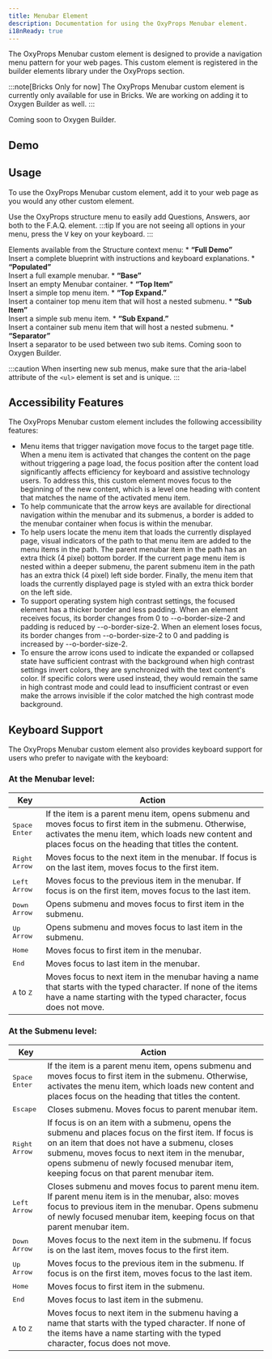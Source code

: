 ```yaml
---
title: Menubar Element
description: Documentation for using the OxyProps Menubar element.
i18nReady: true
---
```


The OxyProps Menubar custom element is designed to provide a navigation menu pattern for your web pages. This custom element is registered in the builder elements library under the OxyProps section.

:::note[Bricks Only for now]
The OxyProps Menubar custom element is currently only available for use in Bricks. We are working on adding it to Oxygen Builder as well.
:::

<BuilderTabs>
    <Fragment slot="bricks">
        <ContentImage coverImage="/images/brx-menubar-element.webp" caption="Choose “Full Demo” from the structure menu to insert a complete blueprint." aspectRatio="16:9" />
    </Fragment>
	<Fragment slot="oxygen">
        Coming soon to Oxygen Builder.
    </Fragment>
</BuilderTabs>

## Demo

<MenubarDemo />

## Usage
To use the OxyProps Menubar custom element, add it to your web page as you would any other custom element.

Use the OxyProps structure menu to easily add Questions, Answers, aor both to the F.A.Q. element.
<BuilderTabs>
    <Fragment slot="bricks">
:::tip
If you are not seeing all options in your menu, press the <kbd>V</kbd> key on your keyboard.
:::
        <ContentImage coverImage="/images/brx-menubar-context.webp" caption="Insert Menubar elements with OxyProps Structure Menu." aspectRatio="16:9" />

Elements available from the Structure context menu:
        * **“Full Demo”**  
        Insert a complete blueprint with instructions and keyboard explanations.
        * **“Populated”**  
        Insert a full example menubar.
        * **“Base”**  
        Insert an empty Menubar container.
        * **“Top Item”**  
        Insert a simple top menu item.
        * **“Top Expand.”**  
        Insert a container top menu item that will host a nested submenu.
        * **“Sub Item”**  
        Insert a simple sub menu item.
        * **“Sub Expand.”**  
        Insert a container sub menu item that will host a nested submenu.
        * **“Separator”**  
        Insert a separator to be used between two sub items.
    </Fragment>
	<Fragment slot="oxygen">
        Coming soon to Oxygen Builder.
    </Fragment>
</BuilderTabs>

:::caution
When inserting new sub menus, make sure that the aria-label attribute of the `<ul>` element is set and is unique.
:::



## Accessibility Features
The OxyProps Menubar custom element includes the following accessibility features:

- Menu items that trigger navigation move focus to the target page title. When a menu item is activated that changes the content on the page without triggering a page load, the focus position after the content load significantly affects efficiency for keyboard and assistive technology users. To address this, this custom element moves focus to the beginning of the new content, which is a level one heading with content that matches the name of the activated menu item.
- To help communicate that the arrow keys are available for directional navigation within the menubar and its submenus, a border is added to the menubar container when focus is within the menubar.
- To help users locate the menu item that loads the currently displayed page, visual indicators of the path to that menu item are added to the menu items in the path. The parent menubar item in the path has an extra thick (4 pixel) bottom border. If the current page menu item is nested within a deeper submenu, the parent submenu item in the path has an extra thick (4 pixel) left side border. Finally, the menu item that loads the currently displayed page is styled with an extra thick border on the left side.
- To support operating system high contrast settings, the focused element has a thicker border and less padding. When an element receives focus, its border changes from 0 to --o-border-size-2 and padding is reduced by --o-border-size-2. When an element loses focus, its border changes from --o-border-size-2 to 0 and padding is increased by --o-border-size-2.
- To ensure the arrow icons used to indicate the expanded or collapsed state have sufficient contrast with the background when high contrast settings invert colors, they are synchronized with the text content's color. If specific colors were used instead, they would remain the same in high contrast mode and could lead to insufficient contrast or even make the arrows invisible if the color matched the high contrast mode background.

## Keyboard Support
The OxyProps Menubar custom element also provides keyboard support for users who prefer to navigate with the keyboard:

### At the Menubar level:

| Key | Action |
| --- | --- |
|<kbd>Space</kbd><br/><kbd>Enter</kbd> | If the item is a parent menu item, opens submenu and moves focus to first item in the submenu. Otherwise, activates the menu item, which loads new content and places focus on the heading that titles the content.|
|<kbd>Right Arrow</kbd> |Moves focus to the next item in the menubar. If focus is on the last item, moves focus to the first item.|
|<kbd>Left Arrow</kbd> |Moves focus to the previous item in the menubar. If focus is on the first item, moves focus to the last item.|
|<kbd>Down Arrow</kbd> |Opens submenu and moves focus to first item in the submenu.|
|<kbd>Up Arrow</kbd> |Opens submenu and moves focus to last item in the submenu.|
|<kbd>Home</kbd> |Moves focus to first item in the menubar.|
|<kbd>End</kbd> |Moves focus to last item in the menubar.|
|<kbd>A</kbd> to <kbd>Z</kbd> |Moves focus to next item in the menubar having a name that starts with the typed character. If none of the items have a name starting with the typed character, focus does not move.|

### At the Submenu level:

| Key | Action |
| --- | --- |
|<kbd>Space</kbd><br/><kbd>Enter</kbd> | If the item is a parent menu item, opens submenu and moves focus to first item in the submenu. Otherwise, activates the menu item, which loads new content and places focus on the heading that titles the content.|
|<kbd>Escape</kbd> |Closes submenu. Moves focus to parent menubar item.|
|<kbd>Right Arrow</kbd> |If focus is on an item with a submenu, opens the submenu and places focus on the first item. If focus is on an item that does not have a submenu, closes submenu, moves focus to next item in the menubar, opens submenu of newly focused menubar item, keeping focus on that parent menubar item.|
|<kbd>Left Arrow</kbd> |Closes submenu and moves focus to parent menu item. If parent menu item is in the menubar, also: moves focus to previous item in the menubar. Opens submenu of newly focused menubar item, keeping focus on that parent menubar item.|
|<kbd>Down Arrow</kbd> |Moves focus to the next item in the submenu. If focus is on the last item, moves focus to the first item.|
|<kbd>Up Arrow</kbd> |Moves focus to the previous item in the submenu. If focus is on the first item, moves focus to the last item.|
|<kbd>Home</kbd> |Moves focus to first item in the submenu.|
|<kbd>End</kbd> |Moves focus to last item in the submenu.|
|<kbd>A</kbd> to <kbd>Z</kbd> |Moves focus to next item in the submenu having a name that starts with the typed character. If none of the items have a name starting with the typed character, focus does not move.|

